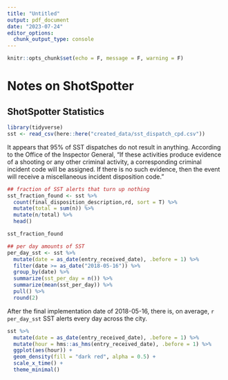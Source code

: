 ```yaml
---
title: "Untitled"
output: pdf_document
date: "2023-07-24"
editor_options: 
  chunk_output_type: console
---
```


```r
knitr::opts_chunk$set(echo = F, message = F, warning = F)
```

# Notes on ShotSpotter

## ShotSpotter Statistics

```r
library(tidyverse)
sst <- read_csv(here::here("created_data/sst_dispatch_cpd.csv"))

```

It appears that 95% of SST dispatches do not result in anything. According to the Office of the Inspector General, "If these activities
produce evidence of a shooting or any other criminal activity, a corresponding criminal incident code will be assigned. If there is no such evidence, then the event will receive a miscellaneous incident disposition code."


```r
## fraction of SST alerts that turn up nothing
sst_fraction_found <- sst %>% 
  count(final_disposition_description,rd, sort = T) %>% 
  mutate(total = sum(n)) %>% 
  mutate(n/total) %>%
  head()

sst_fraction_found
```



```r
## per day amounts of SST
per_day_sst <- sst %>% 
  mutate(date = as_date(entry_received_date), .before = 1) %>% 
  filter(date >= as_date("2018-05-16")) %>% 
  group_by(date) %>% 
  summarize(sst_per_day = n()) %>% 
  summarize(mean(sst_per_day)) %>% 
  pull() %>% 
  round(2)
```

After the final implementation date of 2018-05-16, there is, on average, `r per_day_sst` SST alerts every day across the city.


```r
sst %>% 
  mutate(date = as_date(entry_received_date), .before = 1) %>% 
  mutate(hour = hms::as_hms(entry_received_date), .before = 1) %>% 
  ggplot(aes(hour)) +
  geom_density(fill = "dark red", alpha = 0.5) +
  scale_x_time() +
  theme_minimal()
```



